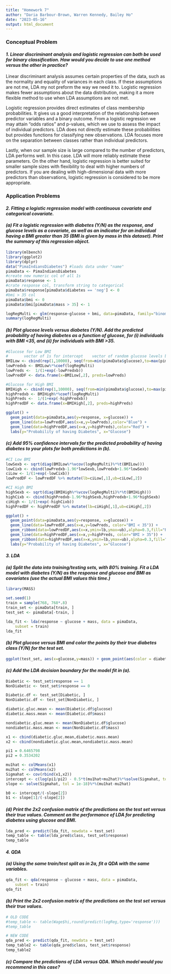 ```yaml
---
title: "Homework 7"
author: "Daria Barbour-Brown, Warren Kennedy, Bailey Ho"
date: "2023-05-16"
output: html_document
---
```

### Conceptual Problem 
#### *1. Linear discriminant analysis and logistic regression can both be used for binary classification. How would you decide to use one method versus the other in practice?*

  Linear discriminant analysis assumes certain properties of the data, such as the normality and equality of variances in each class. If these assumptions are not me, LDA my not preform the way we need it to. Logistic regression makes fewer assumptions about the data distribution, making it a more flexible method to use when LDA assumptions are not met.

  Logistic regression provides direct estimates of class membership probabilities. It gives us a good interpretation of the relationship between predictor variables and a binary outcome. From a logistic regression we may attain "odds ratios" and p-values, which we use to assess the impact of individual predictors. LDA does not directly estimate these probabilities but provides functions for classifying new observations. LDA focuses more on the separation between classes rather than individual predictors.

  Lastly, when our sample size is large compared to the number of predictors, LDA performs well. In this case. LDA will more reliably estimate these parameters. On the other hand, logistic regression is better suited for smaller sample sizes with flexibility to deal with higher numbers of predictors. If you are dealing with high-dimensional data with more predictors than observations, logistic regression is considered to be more appropriate.
  
### Application Problems
#### *2. Fitting a logistic regression model with continuous covariate and categorical covariate.*
#### *(a) Fit a logistic regression with diabetes (Y/N) as the response, and glucose levels as a covariate, as well as an indicator for an individual having a BMI greater than 35 (BMI is given by mass in this dataset). Print the summary of this regression object.*

  
```r
library(mlbench)
library(ggplot2)
library(dplyr)
data("PimaIndiansDiabetes") #loads data under "name"
pimaData <- PimaIndiansDiabetes
#create new numeric col of all 1s
pimaData$response <- 1
#crate response col, transform string to categorical 
pimaData$response[pimaData$diabetes == 'neg'] <- 0
#bmi > 35 col
pimaData$bmi <- 0
pimaData$bmi[pimaData$mass > 35] <- 1

logRegMulti <- glm(response~glucose + bmi, data=pimaData, family="binomial")
summary(logRegMulti)

```

#### *(b) Plot glucose levels versus diabetes (Y/N). Add the predicted probability of having diabetes as a function of glucose, for (i) individuals with BMI <35, and (ii) for individuals with BMI >35.*

```r
#Glucose for Low BMI
#       vector of 1s for intercept    vector of random glucose levels btw max and min        all bmi's > 35
BMILow <- cbind(rep(1,10000), seq(from=min(pimaData$glucose),to=max(pimaData$glucose),length.out=1000), rep(0, 10000))
lowPredxb <- BMILow%*%coef(logRegMulti)
lowPreds <-  1/(1+exp(-lowPredxb))
lowPredDF <- data.frame(x=BMILow[,2], preds=lowPreds)

#Glucose for High BMI
BMIHigh <- cbind(rep(1,10000), seq(from=min(pimaData$glucose),to=max(pimaData$glucose),length.out=1000), rep(1, 10000))
highPredxb <- BMIHigh%*%coef(logRegMulti)
highPreds <-  1/(1+exp(-highPredxb))
highPredDF <- data.frame(x=BMIHigh[,2], preds=highPreds)

ggplot() + 
  geom_point(data=pimaData,aes(y=response, x=glucose)) + 
  geom_line(data=lowPredDF,aes(x=x,y=lowPreds),color="Blue") +
  geom_line(data=highPredDF,aes(x=x,y=highPreds),color="Red") +
  labs(y="Probability of having Diabetes", x="Glucose") 
```

#### *(c) Add 95% confidence intervals for the predicted probability of having diabetes to your plots for both predictions in (b).*
```r
#CI Low BMI
lowSexb <- sqrt(diag(BMILow%*%vcov(logRegMulti)%*%t(BMILow)))
lowCixb <- cbind(lowPredxb-1.96*lowSexb,lowPredxb+1.96*lowSexb)
ciLow <- 1/(1+exp(-lowCixb))
lowPredDF <- lowPredDF %>% mutate(lb=ciLow[,1],ub=ciLow[,2])

#CI High BMI
highSexb <- sqrt(diag(BMIHigh%*%vcov(logRegMulti)%*%t(BMIHigh)))
highCixb <- cbind(highPredxb-1.96*highSexb,highPredxb+1.96*highSexb)
ciHigh <- 1/(1+exp(-highCixb))
highPredDF <- highPredDF %>% mutate(lb=ciHigh[,1],ub=ciHigh[,2])

ggplot() + 
  geom_point(data=pimaData,aes(y=response, x=glucose)) + 
  geom_line(data=lowPredDF,aes(x=x,y=lowPreds, color="BMI < 35")) +
  geom_ribbon(data=lowPredDF,aes(x=x,ymin=lb,ymax=ub),alpha=0.3,fill="Red") +
  geom_line(data=highPredDF,aes(x=x,y=highPreds, color="BMI > 35")) +
  geom_ribbon(data=highPredDF,aes(x=x,ymin=lb,ymax=ub),alpha=0.3,fill="Blue") +
  labs(y="Probability of having Diabetes", x="Glucose")
```


#### *3. LDA*
#### *(a) Split the data into training/testing sets, with 80% training. Fit a LDA model with diabetes (Y/N) as the response and glucose and BMI as covariates (use the actual BMI values this time.)*

```r
library(MASS)

set.seed(1)
train = sample(768, 768*.8)
train_set <- pimaData[train, ]
test_set <- pimaData[-train, ]

lda_fit <- lda(response ~ glucose + mass, data = pimaData,
    subset = train)
lda_fit
```

#### *(b) Plot glucose versus BMI and color the points by their true diabetes class (Y/N) for the test set.*

```r
ggplot(test_set, aes(x=glucose,y=mass)) + geom_point(aes(color = diabetes))
```


#### *(c) Add the LDA decision boundary for the model fit in (a).*
```r
Diabetic <- test_set$response == 1
NonDiabetic <- test_set$response == 0

Diabetic.df <- test_set[Diabetic, ]
NonDiabetic.df <- test_set[NonDiabetic, ]

diabetic.gluc.mean <- mean(Diabetic.df$glucose)
diabetic.mass.mean <- mean(Diabetic.df$mass)

nondiabetic.gluc.mean <- mean(NonDiabetic.df$glucose)
nondiabetic.mass.mean <- mean(NonDiabetic.df$mass)

x1 <- cbind(diabetic.gluc.mean,diabetic.mass.mean) 
x2 <- cbind(nondiabetic.gluc.mean,nondiabetic.mass.mean) 

pi1 = 0.6465798
pi2 = 0.3534202 

mu1hat <- colMeans(x1)
mu2hat <- colMeans(x2)
Sigmahat <- cov(rbind(x1,x2))
intercept <- c(log(pi1/pi2) - 0.5*t(mu1hat+mu2hat)%*%solve(Sigmahat, tol = 1e-18)%*%(mu1hat-mu2hat))
slope <- solve(Sigmahat, tol = 1e-18)%*%(mu1hat-mu2hat)

b0 <- intercept/(-slope[2])
b1 <- slope[1]/(-slope[2])

```

#### *(d) Print the 2x2 confusion matrix of the predictions on the test set versus their true values. Comment on the performance of LDA for predicting diabetes using glucose and BMI.*
```r
lda_pred <- predict(lda_fit, newdata = test_set)
temp_table <- table(lda_pred$class, test_set$response)
temp_table
```


#### *4. QDA*
#### *(a) Using the same train/test split as in 2a, fit a QDA with the same variables.*
```r
qda_fit <- qda(response ~ glucose + mass, data = pimaData,
    subset = train)
qda_fit
```


#### *(b) Print the 2x2 confusion matrix of the predictions on the test set versus their true values.*
```r
# OLD CODE
#temp_table <- table(Wage$hi,round(predict(logReg,type='response')))
#temp_table

# NEW CODE
qda_pred <- predict(qda_fit, newdata = test_set)
temp_table2 <- table(qda_pred$class, test_set$response)
temp_table2
```

#### *(c) Compare the predictions of LDA versus QDA. Which model would you recommend in this case?*





